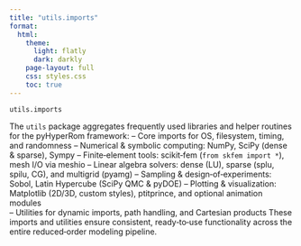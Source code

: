 ```yaml
---
title: "utils.imports"
format:
  html:
    theme:
      light: flatly
      dark: darkly
    page-layout: full
    css: styles.css
    toc: true
---
```


`utils.imports`

The `utils` package aggregates frequently used libraries and helper routines for the pyHyperRom framework:
  – Core imports for OS, filesystem, timing, and randomness
  – Numerical & symbolic computing: NumPy, SciPy (dense & sparse), Sympy
  – Finite‐element tools: scikit‐fem (`from skfem import *`), mesh I/O via meshio
  – Linear algebra solvers: dense (LU), sparse (splu, spilu, CG), and multigrid (pyamg)
  – Sampling & design‐of‐experiments: Sobol, Latin Hypercube (SciPy QMC & pyDOE)
  – Plotting & visualization: Matplotlib (2D/3D, custom styles), ptitprince, and optional animation modules  
  – Utilities for dynamic imports, path handling, and Cartesian products
These imports and utilities ensure consistent, ready‐to‐use functionality across the entire reduced‐order modeling pipeline.